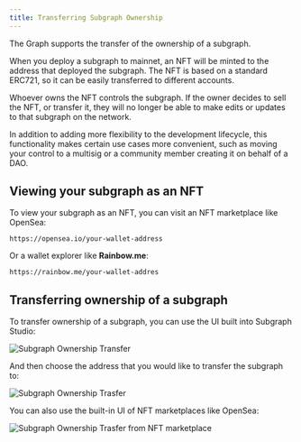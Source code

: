 ```yaml
---
title: Transferring Subgraph Ownership
---
```


The Graph supports the transfer of the ownership of a subgraph.

When you deploy a subgraph to mainnet, an NFT will be minted to the address that deployed the subgraph. The NFT is based on a standard ERC721, so it can be easily transferred to different accounts.

Whoever owns the NFT controls the subgraph. If the owner decides to sell the NFT, or transfer it, they will no longer be able to make edits or updates to that subgraph on the network.

In addition to adding more flexibility to the development lifecycle, this functionality makes certain use cases more convenient, such as moving your control to a multisig or a community member creating it on behalf of a DAO.

## Viewing your subgraph as an NFT

To view your subgraph as an NFT, you can visit an NFT marketplace like OpenSea:

```text
https://opensea.io/your-wallet-address
```

Or a wallet explorer like **Rainbow.me**:

```text
https://rainbow.me/your-wallet-addres
```

## Transferring ownership of a subgraph

To transfer ownership of a subgraph, you can use the UI built into Subgraph Studio:

![Subgraph Ownership Transfer](/img/subgraph-ownership-transfer-1.png)

And then choose the address that you would like to transfer the subgraph to:

![Subgraph Ownership Trasfer](/img/subgraph-ownership-transfer-2.png)

You can also use the built-in UI of NFT marketplaces like OpenSea:

![Subgraph Ownership Trasfer from NFT marketplace](/img/subgraph-ownership-transfer-nft-marketplace.png)
